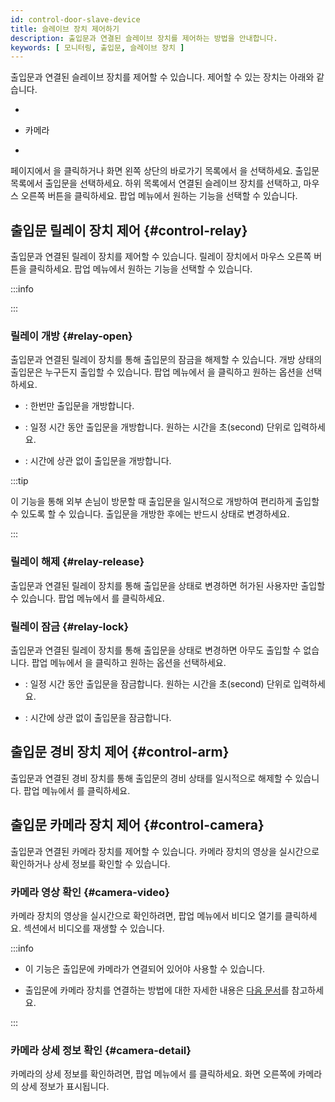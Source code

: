 ```yaml
---
id: control-door-slave-device
title: 슬레이브 장치 제어하기
description: 출입문과 연결된 슬레이브 장치를 제어하는 방법을 안내합니다.
keywords: [ 모니터링, 출입문, 슬레이브 장치 ]
---
```


출입문과 연결된 슬레이브 장치를 제어할 수 있습니다. 제어할 수 있는 장치는 아래와 같습니다.

* <Cmd sid='arena.tree.door.doorRelay' className='normal' />

* 카메라

* <Cmd sid='arena.tree.contextMenu.arm' className='normal' />

<Cmd sid='common.header.launcher' /> 페이지에서 <Cmd sid='common.header.arena' />을 클릭하거나 화면 왼쪽 상단의 바로가기 목록에서 <Cmd sid='common.header.arena' />을 선택하세요. 출입문 목록에서 출입문을 선택하세요. 하위 목록에서 연결된 슬레이브 장치를 선택하고, 마우스 오른쪽 버튼을 클릭하세요. 팝업 메뉴에서 원하는 기능을 선택할 수 있습니다.

## 출입문 릴레이 장치 제어 {#control-relay}

출입문과 연결된 릴레이 장치를 제어할 수 있습니다. 릴레이 장치에서 마우스 오른쪽 버튼을 클릭하세요. 팝업 메뉴에서 원하는 기능을 선택할 수 있습니다.

:::info

<Glossary termid='relay'/>

:::

### 릴레이 개방 {#relay-open}

출입문과 연결된 릴레이 장치를 통해 출입문의 잠금을 해제할 수 있습니다. 개방 상태의 출입문은 누구든지 출입할 수 있습니다. 팝업 메뉴에서 <Cmd sid='arena.tree.contextMenu.unlock' />을 클릭하고 원하는 옵션을 선택하세요.

* <Cmd sid='arena.tree.contextMenu.unlockOnce' />: 한번만 출입문을 개방합니다.

* <Cmd sid='arena.tree.contextMenu.unlockTimed' />: 일정 시간 동안 출입문을 개방합니다. 원하는 시간을 초(second) 단위로 입력하세요.

* <Cmd sid='arena.tree.contextMenu.unlockPermanent' />: 시간에 상관 없이 출입문을 개방합니다.

:::tip

이 기능을 통해 외부 손님이 방문할 때 출입문을 일시적으로 개방하여 편리하게 출입할 수 있도록 할 수 있습니다. 출입문을 개방한 후에는 반드시 <Cmd sid='arena.tree.contextMenu.normalize' /> 상태로 변경하세요.

:::

### 릴레이 해제 {#relay-release}

출입문과 연결된 릴레이 장치를 통해 출입문을 <Cmd sid='arena.tree.contextMenu.normalize' /> 상태로 변경하면 허가된 사용자만 출입할 수 있습니다. 팝업 메뉴에서 <Cmd sid='arena.tree.contextMenu.normalize' />를 클릭하세요. 

### 릴레이 잠금 {#relay-lock}

출입문과 연결된 릴레이 장치를 통해 출입문을 <Cmd sid='arena.tree.contextMenu.lock' /> 상태로 변경하면 아무도 출입할 수 없습니다. 팝업 메뉴에서 <Cmd sid='arena.tree.contextMenu.lock' />을 클릭하고 원하는 옵션을 선택하세요.

* <Cmd sid='arena.tree.contextMenu.unlockTimed' />: 일정 시간 동안 출입문을 잠금합니다. 원하는 시간을 초(second) 단위로 입력하세요.

* <Cmd sid='arena.tree.contextMenu.lockPermanent' />: 시간에 상관 없이 출입문을 잠금합니다.


## 출입문 경비 장치 제어 {#control-arm}

출입문과 연결된 경비 장치를 통해 출입문의 경비 상태를 일시적으로 해제할 수 있습니다. 팝업 메뉴에서 <Cmd sid='arena.tree.contextMenu.disarm' />를 클릭하세요.


## 출입문 카메라 장치 제어 {#control-camera}

출입문과 연결된 카메라 장치를 제어할 수 있습니다. 카메라 장치의 영상을 실시간으로 확인하거나 상세 정보를 확인할 수 있습니다.

### 카메라 영상 확인 {#camera-video}

카메라 장치의 영상을 실시간으로 확인하려면, 팝업 메뉴에서 <Cmd>비디오 열기</Cmd>를 클릭하세요. <Cmd sid='common.gnb.monitoring' /> 섹션에서 비디오를 재생할 수 있습니다.

:::info

* 이 기능은 출입문에 카메라가 연결되어 있어야 사용할 수 있습니다.

* 출입문에 카메라 장치를 연결하는 방법에 대한 자세한 내용은 [다음 문서](#)를 참고하세요.

:::

### 카메라 상세 정보 확인 {#camera-detail}

카메라의 상세 정보를 확인하려면, 팝업 메뉴에서 <Cmd sid='arena.tree.contextMenu.viewDetail' />를 클릭하세요. 화면 오른쪽에 카메라의 상세 정보가 표시됩니다.